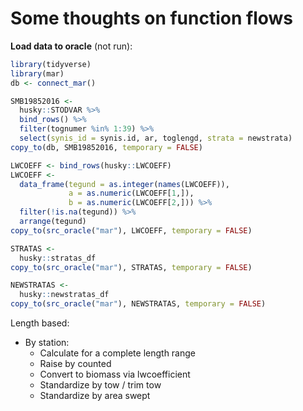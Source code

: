 # Some thoughts on function flows


__Load data to oracle__ (not run):
```r
library(tidyverse)
library(mar)
db <- connect_mar()

SMB19852016 <- 
  husky::STODVAR %>% 
  bind_rows() %>% 
  filter(tognumer %in% 1:39) %>% 
  select(synis_id = synis.id, ar, toglengd, strata = newstrata)
copy_to(db, SMB19852016, temporary = FALSE)

LWCOEFF <- bind_rows(husky::LWCOEFF)
LWCOEFF <-
  data_frame(tegund = as.integer(names(LWCOEFF)),
             a = as.numeric(LWCOEFF[1,]),
             b = as.numeric(LWCOEFF[2,])) %>% 
  filter(!is.na(tegund)) %>% 
  arrange(tegund)
copy_to(src_oracle("mar"), LWCOEFF, temporary = FALSE)

STRATAS <-
  husky::stratas_df
copy_to(src_oracle("mar"), STRATAS, temporary = FALSE)

NEWSTRATAS <-
  husky::newstratas_df
copy_to(src_oracle("mar"), NEWSTRATAS, temporary = FALSE)
```


Length based:

* By station:
    - Calculate for a complete length range
    - Raise by counted
    - Convert to biomass via lwcoefficient
    - Standardize by tow / trim tow
    - Standardize by area swept

